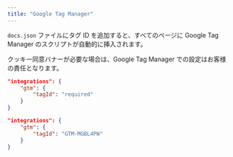 ```yaml
---
title: "Google Tag Manager"
---
```


`docs.json` ファイルにタグ ID を追加すると、すべてのページに Google Tag Manager のスクリプトが自動的に挿入されます。

クッキー同意バナーが必要な場合は、Google Tag Manager での設定はお客様の責任となります。

<CodeGroup>

```json Analytics options in docs.json
"integrations": {
    "gtm": {
        "tagId": "required"
    }
}
```

```json Example
"integrations": {
    "gtm": {
        "tagId": "GTM-MGBL4PW"
    }
}
```

</CodeGroup>